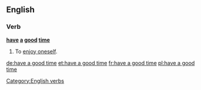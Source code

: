 ==English==

===Verb===
'''[[have]] [[a]] [[good]] [[time]]'''

# {{context|idiomatic|lang=en}} To [[enjoy oneself]].

[[Category:English verbs]]

[[de:have a good time]]
[[et:have a good time]]
[[fr:have a good time]]
[[pl:have a good time]]